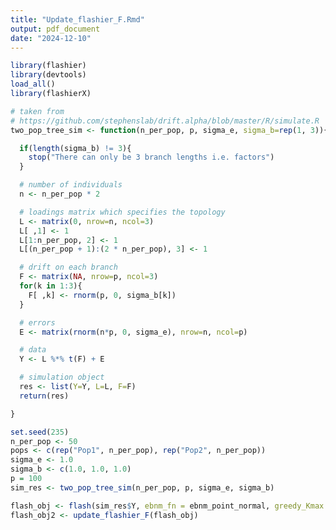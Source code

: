 ```yaml
---
title: "Update_flashier_F.Rmd"
output: pdf_document
date: "2024-12-10"
---
```


```r
library(flashier)
library(devtools)
load_all()
library(flashierX)
```

```r
# taken from
# https://github.com/stephenslab/drift.alpha/blob/master/R/simulate.R
two_pop_tree_sim <- function(n_per_pop, p, sigma_e, sigma_b=rep(1, 3)){

  if(length(sigma_b) != 3){
    stop("There can only be 3 branch lengths i.e. factors")
  }

  # number of individuals
  n <- n_per_pop * 2

  # loadings matrix which specifies the topology
  L <- matrix(0, nrow=n, ncol=3)
  L[ ,1] <- 1
  L[1:n_per_pop, 2] <- 1
  L[(n_per_pop + 1):(2 * n_per_pop), 3] <- 1

  # drift on each branch
  F <- matrix(NA, nrow=p, ncol=3)
  for(k in 1:3){
    F[ ,k] <- rnorm(p, 0, sigma_b[k])
  }

  # errors
  E <- matrix(rnorm(n*p, 0, sigma_e), nrow=n, ncol=p)

  # data
  Y <- L %*% t(F) + E

  # simulation object
  res <- list(Y=Y, L=L, F=F)
  return(res)

}
```

```r
set.seed(235)
n_per_pop <- 50
pops <- c(rep("Pop1", n_per_pop), rep("Pop2", n_per_pop))
sigma_e <- 1.0
sigma_b <- c(1.0, 1.0, 1.0)
p = 100
sim_res <- two_pop_tree_sim(n_per_pop, p, sigma_e, sigma_b)
```

```r
flash_obj <- flash(sim_res$Y, ebnm_fn = ebnm_point_normal, greedy_Kmax = 10)
flash_obj2 <- update_flashier_F(flash_obj)
```

